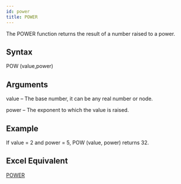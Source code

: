 ```yaml
---
id: power
title: POWER
---
```

The POWER function returns the result of a number raised to a power.

## Syntax
POW (value,power)

## Arguments
value – The base number, it can be any real number or node.

power – The exponent to which the value is raised. 

## Example
If value = 2 and power = 5, POW (value, power) returns 32.

## Excel Equivalent
[POWER](https://support.office.com/en-us/article/POWER-function-D3F2908B-56F4-4C3F-895A-07FB519C362A)
